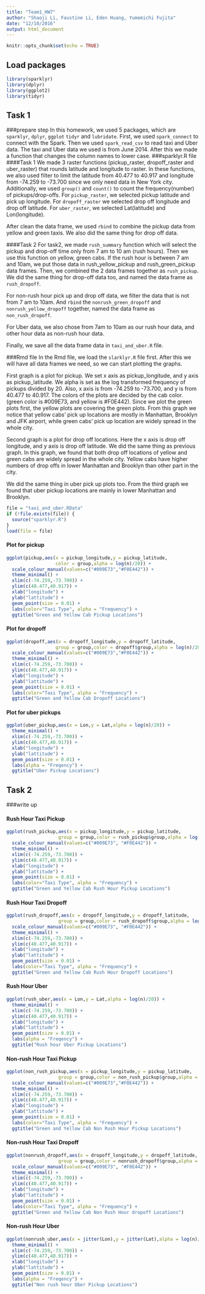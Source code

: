 ```yaml
---
title: "Team1_HW7"
author: "Shaoji Li, Faustine Li, Eden Huang, Yumemichi Fujita"
date: "12/10/2016"
output: html_document
---
```


```r
knitr::opts_chunk$set(echo = TRUE)
```

## Load packages

```r
library(sparklyr)
library(dplyr)
library(ggplot2)
library(tidyr)
```

## Task 1

<Write-up>
###prepare step
In this homework, we used 5 packages, which are `sparklyr`, `dplyr`, `ggplot` `tidyr` and `lubridate`. 
First, we used `spark_connect` to connect with the Spark. Then we used `spark_read_csv` to read taxi and Uber data. The taxi and Uber data we used is from June 2014. After this we made a function that changes the column names to lower case. 
###sparklyr.R file
####Task 1
We made 3 raster functions (pickup_raster, dropoff_raster and uber_raster) that rounds latitude and longitude to raster. In these functions, we also used filter to limit the latitude from 40.477 to 40.917 and longitude from -74.259 to -73.700 since we only need data in New York city. Additionally, we used `group()` and `count()` to count the frequency(number) of pickups/drop-offs. For `pickup_raster`, we selected pickup latitude and pick up longitude. For `dropoff_raster` we selected drop off longitude and drop off latitude. For `uber_raster`, we selected Lat(latitude) and Lon(longitude).

After clean the data frame, we used `rbind` to combine the pickup data from yellow and green taxis.  We also did the same thing for drop off data. 

####Task 2
For task2, we made `rush_summary` function which will select the pickup and drop-off time only from 7 am to 10 am (rush hours). Then we use this function on yellow, green cabs. If the rush hour is between 7 am and 10am, we put those data in rush_yellow_pickup and rush_green_pickup data frames. Then, we combined the 2 data frames together as `rush_pickup`. We did the same thing for drop-off data too, and named the data frame as `rush_dropoff`. 

For non-rush hour pick up and drop off data, we filter the data that is not from 7 am to 10am. And `rbind` the ` nonrush_green_dropoff` and `nonrush_yellow_dropoff ` together, named the data frame as ` non_rush_dropoff `. 

For Uber data, we also chose from 7am to 10am as our rush hour data, and other hour data as non-rush hour data. 

Finally, we save all the data frame data in `taxi_and_uber.R` file. 


###Rmd file
In the Rmd file, we load the `slarklyr.R` file first. After this we will have all data frames we need, so we can start plotting the graphs. 

First graph is a plot for pickup. We set x axis as pickup_longitude, and y axis as pickup_latitude. We alpha is set as the log transformed frequency of pickups divided by 20. Also, x axis is from -74.259 to -73.700, and y is from 40.477 to 40.917. The colors of the plots are decided by the cab color. (green color is #009E73, and yellow is #F0E442). Since we plot the green plots first, the yellow plots are covering the green plots. From this graph we notice that yellow cabs’ pick up locations are mostly in Manhattan, Brooklyn and JFK airport, while green cabs’ pick up location are widely spread in the whole city. 

Second graph is a plot for drop off locations. Here the x axis is drop off longitude, and y axis is drop off latitude. We did the same thing as previous graph. In this graph, we found that both drop off locations of yellow and green cabs are widely spread in the whole city. Yellow cabs have higher numbers of drop offs in lower Manhattan and Brooklyn than other part in the city. 

We did the same thing in uber pick up plots too. From the third graph we found that uber pickup locations are mainly in lower Manhattan and Brooklyn. 



```r
file = "taxi_and_uber.RData"
if (!file.exists(file)) {
  source("sparklyr.R")
}
load(file = file)
```

#### Plot for pickup

```r
ggplot(pickup,aes(x = pickup_longitude,y = pickup_latitude,
                  color = group,alpha = log(n)/20)) +
  scale_colour_manual(values=c("#009E73","#F0E442")) +
  theme_minimal() +
  xlim(c(-74.259,-73.700)) +
  ylim(c(40.477,40.917)) +
  xlab("longitude") +
  ylab("lattitude") +
  geom_point(size = 0.01) +
  labs(color="Taxi Type", alpha = "Frequency") +
  ggtitle("Green and Yellow Cab Pickup Locations")
```

#### Plot for dropoff

```r
ggplot(dropoff,aes(x = dropoff_longitude,y = dropoff_latitude,
                  group = group,color = dropoff$group,alpha = log(n)/20)) +
  scale_colour_manual(values=c("#009E73","#F0E442")) +
  theme_minimal() +
  xlim(c(-74.259,-73.700)) +
  ylim(c(40.477,40.917)) +
  xlab("longitude") +
  ylab("lattitude") +
  geom_point(size = 0.01) +
  labs(color="Taxi Type", alpha = "Frequency") +
  ggtitle("Green and Yellow Cab Dropoff Locations")
```

#### Plot for uber pickups

```r
ggplot(uber_pickup,aes(x = Lon,y = Lat,alpha = log(n)/20)) +
  theme_minimal() +
  xlim(c(-74.259,-73.700)) +
  ylim(c(40.477,40.917)) +
  xlab("longitude") +
  ylab("lattitude") +
  geom_point(size = 0.01) +
  labs(alpha = "Freqency") +
  ggtitle("Uber Pickup Locations")
```

## Task 2

###write up


#### Rush Hour Taxi Pickup

```r
ggplot(rush_pickup,aes(x = pickup_longitude,y = pickup_latitude,
                   group = group,color = rush_pickup$group,alpha = log(n)/20)) +
  scale_colour_manual(values=c("#009E73", "#F0E442")) +
  theme_minimal() +
  xlim(c(-74.259,-73.700)) +
  ylim(c(40.477,40.917)) +
  xlab("longitude") +
  ylab("lattitude") +
  geom_point(size = 0.01) +
  labs(color="Taxi Type", alpha = "Frequency") +
  ggtitle("Green and Yellow Cab Rush Hour Pickup Locations")
```


#### Rush Hour Taxi Dropoff

```r
ggplot(rush_dropoff,aes(x = dropoff_longitude,y = dropoff_latitude,
                   group = group,color = rush_dropoff$group,alpha = log(n)/20)) +
  scale_colour_manual(values=c("#009E73", "#F0E442")) +
  theme_minimal() +
  xlim(c(-74.259,-73.700)) +
  ylim(c(40.477,40.917)) +
  xlab("longitude") +
  ylab("lattitude") +
  geom_point(size = 0.01) +
  labs(color="Taxi Type", alpha = "Frequency") +
  ggtitle("Green and Yellow Cab Rush Hour Dropoff Locations")
```

#### Rush Hour Uber

```r
ggplot(rush_uber,aes(x = Lon,y = Lat,alpha = log(n)/20)) +
  theme_minimal() +
  xlim(c(-74.259,-73.700)) +
  ylim(c(40.477,40.917)) +
  xlab("longitude") +
  ylab("lattitude") +
  geom_point(size = 0.01) +
  labs(alpha = "Freqency") +
  ggtitle("Rush hour Uber Pickup Locations")
```


#### Non-rush Hour Taxi Pickup

```r
ggplot(non_rush_pickup,aes(x = pickup_longitude,y = pickup_latitude,
                   group = group,color = non_rush_pickup$group,alpha = log(n)/20)) +
  scale_colour_manual(values=c("#009E73","#F0E442")) +
  theme_minimal() +
  xlim(c(-74.259,-73.700)) +
  ylim(c(40.477,40.917)) +
  xlab("longitude") +
  ylab("lattitude") +
  geom_point(size = 0.01) +
  labs(color="Taxi Type", alpha = "Frequency") +
  ggtitle("Green and Yellow Cab Non Rush Hour Pickup Locations")
```

#### Non-rush Hour Taxi Dropoff

```r
ggplot(nonrush_dropoff,aes(x = dropoff_longitude,y = dropoff_latitude,
                   group = group,color = nonrush_dropoff$group,alpha = log(n)/20)) +
  scale_colour_manual(values=c("#009E73", "#F0E442")) +
  theme_minimal() +
  xlim(c(-74.259,-73.700)) +
  ylim(c(40.477,40.917)) +
  xlab("longitude") +
  ylab("lattitude") +
  geom_point(size = 0.01) +
  labs(color="Taxi Type", alpha = "Frequency") +
  ggtitle("Green and Yellow Cab Non Rush Hour dropoff Locations")
```

#### Non-rush Hour Uber

```r
ggplot(nonrush_uber,aes(x = jitter(Lon),y = jitter(Lat),alpha = log(n)/20)) +
  theme_minimal() +
  xlim(c(-74.259,-73.700)) +
  ylim(c(40.477,40.917)) +
  xlab("longitude") +
  ylab("lattitude") +
  geom_point(size = 0.01) +
  labs(alpha = "Freqency") +
  ggtitle("Non rush hour Uber Pickup Locations")
```




